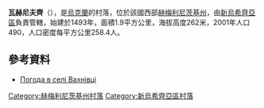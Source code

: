 {{coord|48|38|52|N|27|6|32|E|scale:100000|display=title}}

'''瓦赫尼夫齊'''（{{lang-uk|Вахнівці}}），是[[烏克蘭|烏克蘭]]的村落，位於該國西部[[赫梅利尼茨基州|赫梅利尼茨基州]]，由[[新烏希齊亞區|新烏希齊亞區]]負責管轄，始建於1493年，面積1.9平方公里，海拔高度262米，2001年人口490，人口密度每平方公里258.4人。

==參考資料==
* [http://weather.in.ua/ua/hmel'nickaja/2672 Погода в селі Вахнівці] {{Wayback|url=http://weather.in.ua/ua/hmel%27nickaja/2672 |date=20160305221527 }}
{{Khmelnytskyi-geo-stub}}
{{DEFAULTSORT:Вахнівці}}
[[Category:赫梅利尼茨基州村落|Category:赫梅利尼茨基州村落]]
[[Category:新烏希齊亞區村落|Category:新烏希齊亞區村落]]